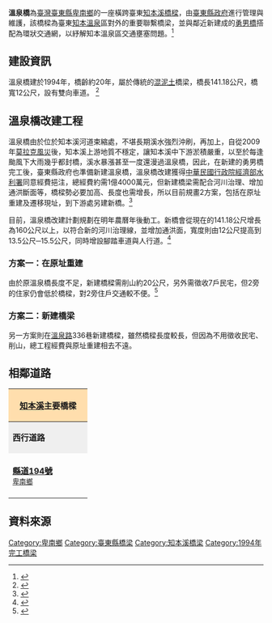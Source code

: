 {{coord|22.694271|121.021949|display=title|format=dms|scale:10000}}
{{Infobox_Bridge
|bridge_name  = 溫泉橋
|image        = P50122-144158.jpg
|image_size   = 300px
|caption      = 溫泉橋
|official_name= 溫泉橋
|carries      = {{Jct|country=TWN|CH|194}}
|crosses      = [[知本溪|知本溪]]
|locale       = [[台東市|台東市]]、[[卑南鄉|卑南鄉]]界
|maint        = [[台東縣政府|台東縣政府]]
|length       = {{convert|141.18|m|ft|0}}
|width        = {{convert|12|m|ft|0}}
|design       =  [[鋼筋混凝土|鋼筋混凝土]]橋
|open         = 1994年
|closed       = 
|coordinates  = {{coord|22.694271|N|121.021949|E|scale:10000}}
}}


'''溫泉橋'''為[[臺灣|臺灣]][[臺東縣|臺東縣]][[卑南鄉|卑南鄉]]的一座橫跨臺東[[知本溪|知本溪]][[橋樑|橋樑]]，由[[臺東縣政府|臺東縣政府]]進行管理與維護，該橋樑為臺東[[知本溫泉|知本溫泉]]區對外的重要聯繫橋梁，並與鄰近新建成的[[勇男橋|勇男橋]]搭配為環狀交通網，以紓解知本溫泉區交通壅塞問題。<ref>{{cite web |url=http://www.taitung.gov.tw/Personnel/News_Content.aspx?n=E4FA0485B2A5071E&sms=E13057BB37942D3F&s=3170FD9AA9C6EAB6 |title=台東縣政府建設處-知本勇男橋通車啟用典禮 溫勇男家屬到場見證黃縣長期知本溫泉百年風華再現 |date=2014-07 |accessdate=2014-07 |archive-date=2016-03-04 |archive-url=https://web.archive.org/web/20160304204300/http://www.taitung.gov.tw/Personnel/News_Content.aspx?n=E4FA0485B2A5071E&sms=E13057BB37942D3F&s=3170FD9AA9C6EAB6 |dead-url=no }}</ref>

== 建設資訊 ==

溫泉橋建於1994年，橋齡約20年，屬於傳統的[[混泥土|混泥土]]橋梁，橋長141.18公尺，橋寬12公尺，設有雙向車道。
<ref>{{cite web |url=https://www.facebook.com/jianting.huang/posts/835134066521569 |title=台東縣長 黃健庭官方Facebook 溫泉橋改建工程說明會|date=2014-10-02 |accessdate=2014-10-02 }}</ref>

== 溫泉橋改建工程 ==

溫泉橋由於位於知本溪河道束縮處，不堪長期溪水強烈沖刷，再加上，自從2009年[[莫拉克風災|莫拉克風災]]後，知本溪上游地質不穩定，讓知本溪中下游淤積嚴重，以至於每逢颱風下大雨幾乎都封橋，溪水暴漲甚至一度還漫過溫泉橋，因此，在新建的勇男橋完工後，臺東縣政府也準備新建溫泉橋，溫泉橋改建獲得[[中華民國|中華民國]][[行政院|行政院]][[中華民國經濟部|經濟部]][[水利署|水利署]]同意經費挹注，總經費約需1億4000萬元，但新建橋梁需配合河川治理、增加通洪斷面等，橋樑勢必要加高、長度也需增長，所以目前規畫2方案，包括在原址重建及遷移現址，到下游處另建新橋。<ref>{{cite web|url=https://tw.news.yahoo.com/%E7%9F%A5%E6%9C%AC%E6%BA%AB%E6%B3%89%E6%A9%8B%E9%87%8D%E5%BB%BA-%E9%81%B7%E5%9D%80%E8%88%87%E5%90%A6%E4%BE%9D%E6%B0%91%E6%84%8F-215034472.html|title=Yahoo新聞 知本溫泉橋重建 遷址與否依民意|date=2014-10-03|accessdate=2014-10-03|archive-date=2016-03-05|archive-url=https://web.archive.org/web/20160305194021/https://tw.news.yahoo.com/%E7%9F%A5%E6%9C%AC%E6%BA%AB%E6%B3%89%E6%A9%8B%E9%87%8D%E5%BB%BA-%E9%81%B7%E5%9D%80%E8%88%87%E5%90%A6%E4%BE%9D%E6%B0%91%E6%84%8F-215034472.html|dead-url=no}}</ref>

目前，溫泉橋改建計劃規劃在明年農曆年後動工。新橋會從現在的141.18公尺增長為160公尺以上，以符合新的河川治理線，並增加通洪面，寬度則由12公尺提高到13.5公尺─15.5公尺，同時增設腳踏車道與人行道。<ref>{{cite web |url=http://www.ksnews.com.tw/newsdetail_ex.php?n_id=0000658539&level2_id=108 |title=更生日報 知本溫泉橋 預計明年改建 |date=2014-10-03 |accessdate=2014-10-03 |archive-date=2014-10-16 |archive-url=https://web.archive.org/web/20141016191511/http://www.ksnews.com.tw/newsdetail_ex.php?n_id=0000658539&level2_id=108 |dead-url=no }}</ref>

=== 方案一：在原址重建 ===

由於原溫泉橋長度不足，新建橋樑需削山約20公尺，另外需徵收7戶民宅，但2旁的住家仍會低於橋樑，對2旁住戶交通較不便。<ref>{{cite web |url=http://www.taitung.gov.tw/News_Content.aspx?n=E4FA0485B2A5071E&s=E7C616EC3135EE25 |title=台東縣府2日舉行溫泉橋改建工程記者會 黃縣長期提供溫泉區良好生活環境與交通 |date=2014-10-02 |accessdate=2014-10-02 |archive-date=2015-09-24 |archive-url=https://web.archive.org/web/20150924112901/http://www.taitung.gov.tw/News_Content.aspx?n=E4FA0485B2A5071E&s=E7C616EC3135EE25 |dead-url=no }}</ref>

=== 方案二：新建橋梁 ===

另一方案則在[[溫泉路|溫泉路]]336巷新建橋樑，雖然橋樑長度較長，但因為不用徵收民宅、削山，總工程經費與原址重建相去不遠。

== 相鄰道路 ==

{|  class="toccolours" border="1" cellpadding="4" style="margin: 0 auto; border-collapse: collapse; text-align: center; white-space:nowrap;"
|-  



! colspan="3" style="background: #ffdead;" | '''[[知本溪|知本溪]]主要橋樑'''

|-
| style="background: #efefef;" | '''西行道路'''
| colspan="1" style= "background: #efefef;"    |'''[[知本溪|知本溪]]'''
| style="background: #efefef;" | '''東行道路'''
|-
| style="width:140px; height:88px; color: #A9A9A9;" |  '''[[縣道194號|縣道194號]]'''<br /><small>[[卑南鄉|卑南鄉]]</small>

| style="width:200px; height:75px;" | '''[[勇男橋|勇男橋]]'''<br /><small>''往''</small><br /><small>''←[[卑南鄉|卑南鄉]]　　　　[[臺東市|臺東市]]→''</small>
| style="width:140px; height:75px;" | '''[[縣道194號|縣道194號]]'''<br /><small>[[臺東市|臺東市]]</small>

{| border="0"

|}
|}

== 資料來源 ==

<div class="references-small">
<references />
</div>

[[Category:卑南鄉|Category:卑南鄉]]
[[Category:臺東縣橋梁|Category:臺東縣橋梁]]
[[Category:知本溪橋梁|Category:知本溪橋梁]]
[[Category:1994年完工橋梁|Category:1994年完工橋梁]]